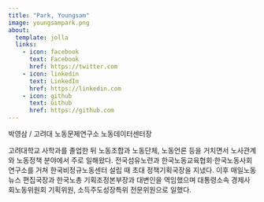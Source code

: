 ---
title: "Park, Youngsam"
image: youngsampark.png
about:
  template: jolla
  links:
    - icon: facebook
      text: Facebook
      href: https://twitter.com
    - icon: linkedin
      text: LinkedIn
      href: https://linkedin.com
    - icon: github
      text: Github
      href: https://github.com
---

박영삼 / 고려대 노동문제연구소 노동데이터센터장

고려대학교 사학과를 졸업한 뒤 노동조합과 노동단체, 노동언론 등을 거치면서 노사관계와 노동정책 분야에서 주로 일해왔다. 전국섬유노련과 한국노동교육협회·한국노동사회연구소를 거쳐 한국비정규노동센터 설립 때 초대 정책기획국장을 지냈다. 이후 매일노동뉴스 편집국장과 한국노총 기획조정본부장과 대변인을 역임했으며 대통령소속 경제사회노동위원회 기획위원, 소득주도성장특위 전문위원으로 일했다.
